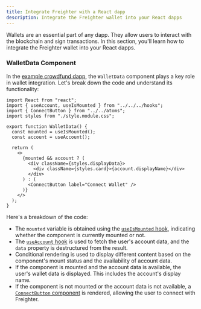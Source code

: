 ```yaml
---
title: Integrate Freighter with a React dapp
description: Integrate the Freighter wallet into your React dapps
---
```


Wallets are an essential part of any dapp. They allow users to interact with the blockchain and sign transactions. In this section, you'll learn how to integrate the Freighter wallet into your React dapps.

### WalletData Component

In the [example crowdfund dapp](https://github.com/stellar/soroban-example-dapp), the `WalletData` component plays a key role in wallet integration. Let's break down the code and understand its functionality:

```tsx title="/components/moleculres/wallet-data/index.tsx"
import React from "react";
import { useAccount, useIsMounted } from "../../../hooks";
import { ConnectButton } from "../../atoms";
import styles from "./style.module.css";

export function WalletData() {
  const mounted = useIsMounted();
  const account = useAccount();

  return (
    <>
      {mounted && account ? (
        <div className={styles.displayData}>
          <div className={styles.card}>{account.displayName}</div>
        </div>
      ) : (
        <ConnectButton label="Connect Wallet" />
      )}
    </>
  );
}
```

Here's a breakdown of the code:

- The `mounted` variable is obtained using the [`useIsMounted` hook](https://github.com/stellar/soroban-example-dapp/blob/main/hooks/useIsMounted.ts), indicating whether the component is currently mounted or not.
- The [`useAccount` hook](https://github.com/stellar/soroban-example-dapp/blob/main/hooks/useAccount.ts) is used to fetch the user's account data, and the `data` property is destructured from the result.
- Conditional rendering is used to display different content based on the component's mount status and the availability of account data.
- If the component is mounted and the account data is available, the user's wallet data is displayed. This includes the account's display name.
- If the component is not mounted or the account data is not available, a [`ConnectButton` component](https://github.com/stellar/soroban-example-dapp/blob/main/components/atoms/connect-button/index.tsx) is rendered, allowing the user to connect with Freighter.
